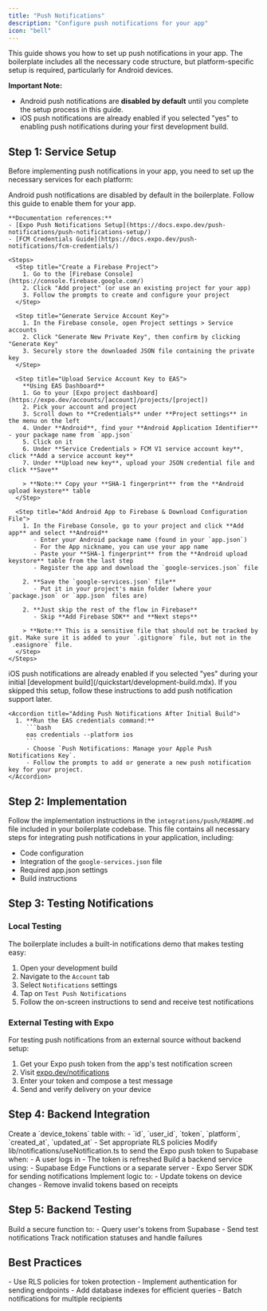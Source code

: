 ```yaml
---
title: "Push Notifications"
description: "Configure push notifications for your app"
icon: "bell"
---
```


This guide shows you how to set up push notifications in your app. The boilerplate includes all the necessary code structure, but platform-specific setup is required, particularly for Android devices.

**Important Note:** 
- Android push notifications are **disabled by default** until you complete the setup process in this guide.
- iOS push notifications are already enabled if you selected "yes" to enabling push notifications during your first development build.

## Step 1: Service Setup

Before implementing push notifications in your app, you need to set up the necessary services for each platform:

<Tabs>
  <Tab title="Android Setup (FCM)">
    <Tip>
      Android push notifications are disabled by default in the boilerplate. Follow this guide to enable them for your app.
    </Tip>

    **Documentation references:**
    - [Expo Push Notifications Setup](https://docs.expo.dev/push-notifications/push-notifications-setup/)
    - [FCM Credentials Guide](https://docs.expo.dev/push-notifications/fcm-credentials/)
    
    <Steps>
      <Step title="Create a Firebase Project">
        1. Go to the [Firebase Console](https://console.firebase.google.com/)
        2. Click "Add project" (or use an existing project for your app)
        3. Follow the prompts to create and configure your project
      </Step>

      <Step title="Generate Service Account Key">
        1. In the Firebase console, open Project settings > Service accounts
        2. Click "Generate New Private Key", then confirm by clicking "Generate Key"
        3. Securely store the downloaded JSON file containing the private key
      </Step>

      <Step title="Upload Service Account Key to EAS">
        **Using EAS Dashboard**
        1. Go to your [Expo project dashboard](https://expo.dev/accounts/[account]/projects/[project])
        2. Pick your account and project
        3. Scroll down to **Credentials** under **Project settings** in the menu on the left
        4. Under **Android**, find your **Android Application Identifier** - your package name from `app.json`
        5. Click on it
        6. Under **Service Credentials > FCM V1 service account key**, click **Add a service account key**
        7. Under **Upload new key**, upload your JSON credential file and click **Save**

        > **Note:** Copy your **SHA-1 fingerprint** from the **Android upload keystore** table
      </Step>

      <Step title="Add Android App to Firebase & Download Configuration File">
        1. In the Firebase Console, go to your project and click **Add app** and select **Android**
           - Enter your Android package name (found in your `app.json`)
           - For the App nickname, you can use your app name
           - Paste your **SHA-1 fingerprint** from the **Android upload keystore** table from the last step
           - Register the app and download the `google-services.json` file
        
        2. **Save the `google-services.json` file**
           - Put it in your project's main folder (where your `package.json` or `app.json` files are)
        
        2. **Just skip the rest of the flow in Firebase**
           - Skip **Add Firebase SDK** and **Next steps**
        
        > **Note:** This is a sensitive file that should not be tracked by git. Make sure it is added to your `.gitignore` file, but not in the `.easignore` file.
      </Step>
    </Steps>
  </Tab>

  <Tab title="iOS Setup (APNs)">
    <Tip>
      iOS push notifications are already enabled if you selected "yes" during your initial [development build](/quickstart/development-build.mdx). If you skipped this setup, follow these instructions to add push notification support later.
    </Tip>

    <Accordion title="Adding Push Notifications After Initial Build">
      1. **Run the EAS credentials command:**
         ```bash
         eas credentials --platform ios
         ```
         - Choose `Push Notifications: Manage your Apple Push Notifications Key`.
         - Follow the prompts to add or generate a new push notification key for your project.
    </Accordion>
  </Tab>
</Tabs>

## Step 2: Implementation

Follow the implementation instructions in the `integrations/push/README.md` file included in your boilerplate codebase. This file contains all necessary steps for integrating push notifications in your application, including:

- Code configuration
- Integration of the `google-services.json` file 
- Required app.json settings
- Build instructions

## Step 3: Testing Notifications

### Local Testing

The boilerplate includes a built-in notifications demo that makes testing easy:

1. Open your development build
2. Navigate to the `Account` tab 
3. Select `Notifications` settings
4. Tap on `Test Push Notifications`
5. Follow the on-screen instructions to send and receive test notifications

### External Testing with Expo

For testing push notifications from an external source without backend setup:

1. Get your Expo push token from the app's test notification screen
2. Visit [expo.dev/notifications](https://expo.dev/notifications)
3. Enter your token and compose a test message
4. Send and verify delivery on your device

## Step 4: Backend Integration

<Steps>
  <Step title="Set Up Supabase Database">
    Create a `device_tokens` table with:
    - `id`, `user_id`, `token`, `platform`, `created_at`, `updated_at`
    - Set appropriate RLS policies
  </Step>

  <Step title="Register Tokens">
    Modify lib/notifications/useNotification.ts to send the Expo push token to Supabase when:
    - A user logs in
    - The token is refreshed
  </Step>

  <Step title="Create Notification Service">
    Build a backend service using:
    - Supabase Edge Functions or a separate server
    - Expo Server SDK for sending notifications
  </Step>

  <Step title="Token Management">
    Implement logic to:
    - Update tokens on device changes
    - Remove invalid tokens based on receipts
  </Step>
</Steps>

## Step 5: Backend Testing

<Steps>
  <Step title="Create Test Endpoint">
    Build a secure function to:
    - Query user's tokens from Supabase
    - Send test notifications
  </Step>

  <Step title="Monitor Delivery">
    Track notification statuses and handle failures
  </Step>
</Steps>

## Best Practices

<Accordion title="Security & Performance">
  - Use RLS policies for token protection
  - Implement authentication for sending endpoints
  - Add database indexes for efficient queries
  - Batch notifications for multiple recipients
</Accordion>